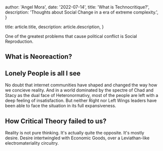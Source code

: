 
  author: 'Angel Mora',
  date: '2022-07-14',
  title: 'What is Technocritique?',
  description:
    'Thoughts about Social Change in a era of extreme complexity.',
}

  title: article.title,
  description: article.description,
}


One of the greatest problems that cause political conflict is Social Reproduction.

## What is Neoreaction?

## Lonely People is all I see

No doubt that internet communities have shaped and changed the way how we concieve reality.
And in a world dominated by the spectre of Chad and Stacy as the dual face of Heteronormativy, most of the people are left with a deep feeling of insatisfaction. But neither Right nor Left Wings leaders have been able to face the situation in its full expansiveness.

## How Critical Theory failed to us?

Reality is not pure thinking. It's actually quite the opposite. It's mostly desire. Desire intertwingled with Economic Goods, over a Leviathan-like electromateriality circuitry.
